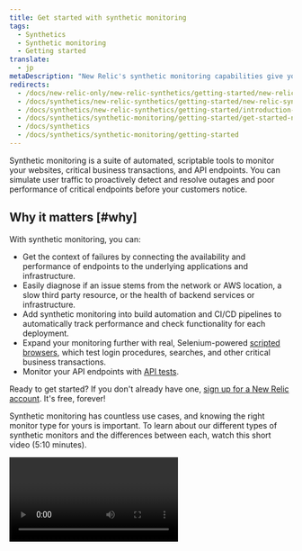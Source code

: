 ```yaml
---
title: Get started with synthetic monitoring
tags:
  - Synthetics
  - Synthetic monitoring
  - Getting started
translate:
  - jp
metaDescription: "New Relic's synthetic monitoring capabilities give you automated, scriptable tools to monitor your websites, critical business transactions, and API endpoints."
redirects:
  - /docs/new-relic-only/new-relic-synthetics/getting-started/new-relic-synthetics
  - /docs/synthetics/new-relic-synthetics/getting-started/new-relic-synthetics
  - /docs/synthetics/new-relic-synthetics/getting-started/introduction-new-relic-synthetics
  - /docs/synthetics/synthetic-monitoring/getting-started/get-started-new-relic-synthetic-monitoring
  - /docs/synthetics
  - /docs/synthetics/synthetic-monitoring/getting-started
---
```


Synthetic monitoring is a suite of automated, scriptable tools to monitor your websites, critical business transactions, and API endpoints. You can simulate user traffic to proactively detect and resolve outages and poor performance of critical endpoints before your customers notice.

## Why it matters [#why]

With synthetic monitoring, you can:

- Get the context of failures by connecting the availability and performance of endpoints to the underlying applications and infrastructure.
- Easily diagnose if an issue stems from the network or AWS location, a slow third party resource, or the health of backend services or infrastructure.
- Add synthetic monitoring into build automation and CI/CD pipelines to automatically track performance and check functionality for each deployment.
- Expand your monitoring further with real, Selenium-powered [scripted browsers](/docs/synthetics/new-relic-synthetics/scripting-monitors/writing-synthetic-scripts), which test login procedures, searches, and other critical business transactions.
- Monitor your API endpoints with [API tests](/docs/synthetics/new-relic-synthetics/scripting-monitors/writing-api-tests).

Ready to get started? If you don't already have one, [sign up for a New Relic account](https://newrelic.com/signup). It's free, forever!

Synthetic monitoring has countless use cases, and knowing the right monitor type for yours is important. To learn about our different types of synthetic monitors and the differences between each, watch this short video (5:10 minutes).

<Video id="EN5FkIW8YWk" type="youtube" />

## Advanced testing [#advanced]

Synthetic monitoring allows you to proactively monitor your website or API endpoint to ensure your content is not only available, but fully functional. Synthetic monitoring browser tests send real, Selenium-powered Google Chrome browsers to your site from locations around the world to ensure your content is always up, everywhere.

[Scripted browsers](/docs/synthetics/new-relic-synthetics/scripting-monitors/writing-synthetic-scripts) expand your testing capabilities, so you can test uncommon user flows or beta-test complex procedures. For example, ensure your users are able to sign up for your newsletter, add an item to their cart, or search for and find a piece of critical content with a simple JavaScript-like language. Test your backend with API monitors, which allow you to run scripted tests against any API endpoint.

## Enhanced monitoring and reporting [#enhanced-monitoring]

Synthetic monitoring aggregates the results of each check into [metrics](/docs/synthetics/new-relic-synthetics/dashboards/synthetics-overview-dashboard), allowing you to see patterns and identify causes of poor performance. Synthetic monitoring also stores [each and every monitor result](/docs/synthetics/new-relic-synthetics/using-monitors/viewing-monitor-results#understanding), so you can see exactly where your website broke down.

[Alerts](/docs/synthetics/new-relic-synthetics/using-monitors/alerting-synthetics) notify you if your website or API endpoint is inaccessible. You can even expand your geographical coverage or monitor internal websites by creating [private locations](/docs/synthetics/new-relic-synthetics/private-locations/private-locations-overview-monitor-internal-sites-add-new-locations).

You can also [query your monitor results](/docs/using-new-relic/data/understand-data/query-new-relic-data) for a closer look. New Relic retains monitor results for thirteen months, ensuring you can compare usage year over year.

## Additional features [#feature-overview]

Synthetic monitoring includes the following features:

<table>
  <thead>
    <tr>
      <th width={200}>
        Feature
      </th>

      <th>
        Description
      </th>
    </tr>

  </thead>

  <tbody>
    <tr>
      <td>
        Real browsers
      </td>

      <td>
        With **simple browser** and **scripted browser** monitors, synthetic monitoring doesn't simply check that your host is up. It loads the actual page content in a real, fully virtualized Google Chrome browser (powered by Selenium) to provide testing that mirrors your users' actions.
      </td>
    </tr>

    <tr>
      <td>
        Detailed results view
      </td>

      <td>
        Synthetic monitoring stores every single run of your monitor for 13 months, so you can [view a detailed breakdown of each and every check](/docs/synthetics/new-relic-synthetics/using-monitors/viewing-monitor-results#understanding). You can get a snapshot of your website's performance and availability, or hunt down specific problems.
      </td>
    </tr>

    <tr>
      <td>
        Comparative charts with browser monitoring
      </td>

      <td>
        Use New Relic's [comparative charting feature](/docs/synthetics/new-relic-synthetics/administration/compare-page-load-performance-browser-synthetics) for a direct page load time comparison between real user ([browser monitoring](/docs/browser/new-relic-browser/getting-started/introduction-new-relic-browser)) interactions and the synthetic monitors. For example, during a page outage, you can compare trends to see if an issue is also visible in synthetic monitoring, or if it is caused by other variables.
      </td>
    </tr>

    <tr>
      <td>
        Advanced scripted monitoring
      </td>

      <td>
        Use [scripted browsers](/docs/synthetics/new-relic-synthetics/scripting-monitors/writing-synthetic-scripts) to run complex test cases against your website. Ensure critical processes like checkout and login are always running smoothly, and build a baseline to compare against when things go wrong. With a built-in scripting IDE based on Node.js, create scripts quickly without leaving your browser.
      </td>
    </tr>

    <tr>
      <td>
        Global test coverage
      </td>

      <td>
        Check coverage from locations around the world to ensure your users can access your website from anywhere, anytime. Monitor sites behind your firewall by adding the [synthetic monitoring static IP addresses](/docs/apm/new-relic-apm/getting-started/networks#synthetics-public) to your allow list. Use [private locations](/docs/synthetics/new-relic-synthetics/private-locations/private-locations-overview-monitor-internal-sites-add-new-locations) to monitor internal sites or to expand your coverage to new locations.
      </td>
    </tr>

    <tr>
      <td>
        Compatibility with popular analytics platforms
      </td>

      <td>
        Synthetic monitoring specifically excludes scripts for [popular analytics services](https://s3.amazonaws.com/nr-synthetics-assets/default-hostnames-blacklist/production/default-hostnames-blacklist.txt), like Google Analytics. This ensures your analytics tools continue to receive the exact same data, even with thousands of monitors checking your website each month.

        You can [unblock](/docs/synthetics/new-relic-synthetics/scripting-monitors/write-scripted-browsers#unblock-service) any of the services blocked by default, or [block](/docs/synthetics/new-relic-synthetics/scripting-monitors/synthetics-scripted-browser-reference#browser-addHostnameToBlacklist) additional services.
      </td>
    </tr>

    <tr>
      <td>
        REST API functions
      </td>

      <td>
        Synthetic monitoring includes a REST API, which you can use to manage:

        * [Simple monitors](/docs/apis/synthetics-rest-api/monitor-examples/manage-synthetics-monitors-via-rest-api) and [scripted monitors](/docs/apis/synthetics-rest-api/monitor-examples/manage-synthetics-monitor-scripts-rest-api)
        * [Categories and labels for monitors](/docs/apis/synthetics-rest-api/monitor-examples/use-synthetics-label-apis)
        * [Alert notifications](/docs/apis/synthetics-rest-api/alert-examples/manage-synthetics-alert-notifications-rest-api)
      </td>
    </tr>

  </tbody>
</table>

## Data protection and privacy [#security]

The data from synthetic monitoring is test data, representing typical interaction with the webpage or application. It is never actual data from human beings. The data collected when you use synthetic monitoring therefore is not personal data. For more information, see the [Synthetic monitoring security documentation](/docs/synthetics/new-relic-synthetics/getting-started/security-new-relic-synthetics).

## Compatibility and requirements [#compatibility]

Synthetic monitoring does not require any software except a [supported browser](/docs/apm/new-relic-apm/getting-started/supported-browsers).

<Callout variant="important">
  To monitor a site behind your firewall, add the [synthetic monitoring public
  minion IP
  addresses](/docs/synthetics/new-relic-synthetics/using-monitors/synthetics-public-minion-ips)
  to your allow list or [create a private location](/docs/synthetics/synthetic-monitoring/private-locations/private-locations-overview-monitor-internal-sites-add-new-locations/).
</Callout>

## Permissions

By default, all users in your account can:

- [View synthetic monitoring pages](/docs/synthetics/new-relic-synthetics/dashboards).
- [Add](/docs/synthetics/new-relic-synthetics/using-monitors/add-edit-monitors#adding-monitors), [edit](/docs/synthetics/new-relic-synthetics/using-monitors/add-edit-monitors#editing-monitors), and [delete](/docs/synthetics/new-relic-synthetics/using-monitors/add-edit-monitors#deleting-monitors) monitors.

For more fine-grained control, you can [enable the optional permissions system](/docs/synthetics/new-relic-synthetics/administration/synthetics-permissions-user-groups). The permissions system allows you to manage the level of access for users to view and edit within synthetic monitoring (for example, monitors and [private locations](/docs/synthetics/new-relic-synthetics/private-locations/private-locations-overview-monitor-internal-sites-add-new-locations)).
